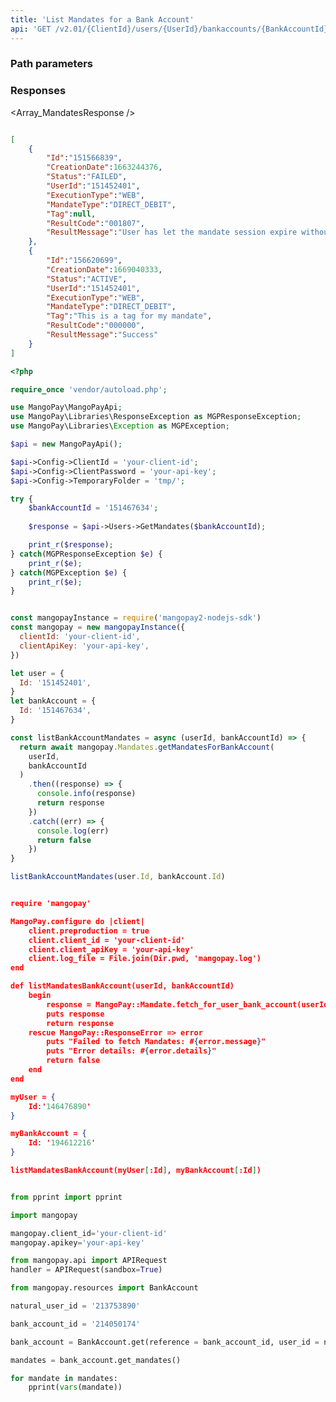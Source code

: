 ```yaml
---
title: 'List Mandates for a Bank Account'  
api: 'GET /v2.01/{ClientId}/users/{UserId}/bankaccounts/{BankAccountId}/mandates'  
---
```


  

### Path parameters  

<UserId />  

<BankAccountId1 />  

### Responses  

<AccordionGroup><Accordion title="200">  

<Array_MandatesResponse /></Accordion></AccordionGroup>  

<ResponseExample>  

```json 200  

[
    {
        "Id":"151566839",
        "CreationDate":1663244376,
        "Status":"FAILED",
        "UserId":"151452401",
        "ExecutionType":"WEB",
        "MandateType":"DIRECT_DEBIT",
        "Tag":null,
        "ResultCode":"001807",
        "ResultMessage":"User has let the mandate session expire without confirming"
    },
    {
        "Id":"156620699",
        "CreationDate":1669040333,
        "Status":"ACTIVE",
        "UserId":"151452401",
        "ExecutionType":"WEB",
        "MandateType":"DIRECT_DEBIT",
        "Tag":"This is a tag for my mandate",
        "ResultCode":"000000",
        "ResultMessage":"Success"
    }
]  

 ```  

</ResponseExample>  

<RequestExample>  
  
```php PHP  
<?php 

require_once 'vendor/autoload.php';

use MangoPay\MangoPayApi;
use MangoPay\Libraries\ResponseException as MGPResponseException;
use MangoPay\Libraries\Exception as MGPException;

$api = new MangoPayApi();

$api->Config->ClientId = 'your-client-id';
$api->Config->ClientPassword = 'your-api-key';
$api->Config->TemporaryFolder = 'tmp/';

try {
    $bankAccountId = '151467634';
    
    $response = $api->Users->GetMandates($bankAccountId);

    print_r($response);
} catch(MGPResponseException $e) {
    print_r($e);
} catch(MGPException $e) {
    print_r($e);
}  
```  

  
```javascript NodeJS  

const mangopayInstance = require('mangopay2-nodejs-sdk')
const mangopay = new mangopayInstance({
  clientId: 'your-client-id',
  clientApiKey: 'your-api-key',
})

let user = {
  Id: '151452401',
}
let bankAccount = {
  Id: '151467634',
}

const listBankAccountMandates = async (userId, bankAccountId) => {
  return await mangopay.Mandates.getMandatesForBankAccount(
    userId,
    bankAccountId
  )
    .then((response) => {
      console.info(response)
      return response
    })
    .catch((err) => {
      console.log(err)
      return false
    })
}

listBankAccountMandates(user.Id, bankAccount.Id)  
```  

  
```json REST  

require 'mangopay'

MangoPay.configure do |client|
    client.preproduction = true
    client.client_id = 'your-client-id'
    client.client_apiKey = 'your-api-key'
    client.log_file = File.join(Dir.pwd, 'mangopay.log')
end

def listMandatesBankAccount(userId, bankAccountId)
    begin
        response = MangoPay::Mandate.fetch_for_user_bank_account(userId, bankAccountId)
        puts response
        return response
    rescue MangoPay::ResponseError => error
        puts "Failed to fetch Mandates: #{error.message}"
        puts "Error details: #{error.details}"
        return false
    end
end

myUser = {
    Id:'146476890'
}

myBankAccount = {
    Id: '194612216'
}

listMandatesBankAccount(myUser[:Id], myBankAccount[:Id])  
```  

  
```python Python  

from pprint import pprint

import mangopay

mangopay.client_id='your-client-id'
mangopay.apikey='your-api-key'

from mangopay.api import APIRequest
handler = APIRequest(sandbox=True)

from mangopay.resources import BankAccount

natural_user_id = '213753890'

bank_account_id = '214050174'

bank_account = BankAccount.get(reference = bank_account_id, user_id = natural_user_id)

mandates = bank_account.get_mandates()

for mandate in mandates:
    pprint(vars(mandate))  
```  

  
</RequestExample>